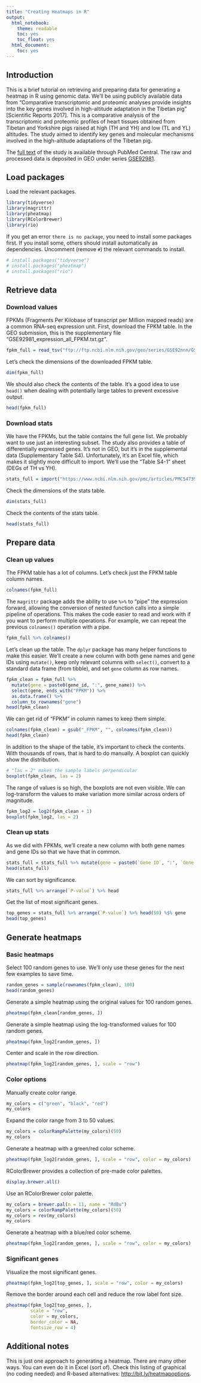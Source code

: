 ```yaml
---
title: "Creating Heatmaps in R"
output:
  html_notebook:
    theme: readable
    toc: yes
    toc_float: yes
  html_document:
    toc: yes
---
```



## Introduction

This is a brief tutorial on retrieving and preparing data for generating a heatmap in R using genomic data. We'll be using publicly available data from "Comparative transcriptomic and proteomic analyses provide insights into the key genes involved in high-altitude adaptation in the Tibetan pig" [Scientific Reports 2017]. This is a comparative analysis of the transcriptomic and proteomic profiles of heart tissues obtained from Tibetan and Yorkshire pigs raised at high (TH and YH) and low (TL and YL) altitudes. The study aimed to identify key genes and molecular mechanisms involved in the high-altitude adaptations of the Tibetan pig.

The [full text](https://www.ncbi.nlm.nih.gov/pmc/articles/PMC5473931/) of the study is available through PubMed Central. The raw and processed data is deposited in GEO under series [GSE92981](https://www.ncbi.nlm.nih.gov/geo/query/acc.cgi?acc=GSE92981).


## Load packages

Load the relevant packages.

```r
library(tidyverse)
library(magrittr)
library(pheatmap)
library(RColorBrewer)
library(rio)
```

If you get an error `there is no package`, you need to install some packages first. If you install some, others should install automatically as dependencies. Uncomment (remove `#`) the relevant commands to install.

```r
# install.packages("tidyverse")
# install.packages("pheatmap")
# install.packages("rio")
```


## Retrieve data


### Download values

FPKMs (Fragments Per Kilobase of transcript per Million mapped reads) are a common RNA-seq expression unit. First, download the FPKM table. In the GEO submission, this is the supplementary file "GSE92981_expression_all_FPKM.txt.gz".

```r
fpkm_full = read_tsv("ftp://ftp.ncbi.nlm.nih.gov/geo/series/GSE92nnn/GSE92981/suppl/GSE92981_expression_all_FPKM.txt.gz")
```

Let's check the dimensions of the downloaded FPKM table.

```r
dim(fpkm_full)
```

We should also check the contents of the table. It's a good idea to use `head()` when dealing with potentially large tables to prevent excessive output.

```r
head(fpkm_full)
```


### Download stats

We have the FPKMs, but the table contains the full gene list. We probably want to use just an interesting subset. The study also provides a table of differentially expressed genes. It's not in GEO, but it's in the supplemental data (Supplementary Table S4). Unfortunately, it's an Excel file, which makes it slightly more difficult to import. We'll use the "Table S4-1" sheet (DEGs of TH vs YH).

```r
stats_full = import("https://www.ncbi.nlm.nih.gov/pmc/articles/PMC5473931/bin/41598_2017_3976_MOESM2_ESM.xls", sheet = "Table S4-1", skip = 1)
```

Check the dimensions of the stats table.

```r
dim(stats_full)
```

Check the contents of the stats table.

```r
head(stats_full)
```


## Prepare data


### Clean up values

The FPKM table has a lot of columns. Let's check just the FPKM table column names.

```r
colnames(fpkm_full)
```

The `magrittr` package adds the ability to use `%>%` to "pipe" the expression forward, allowing the conversion of nested function calls into a simple pipeline of operations. This makes the code easier to read and work with if you want to perform multiple operations. For example, we can repeat the previous `colnames()` operation with a pipe.

```r
fpkm_full %>% colnames()
```

Let's clean up the table. The `dplyr` package has many helper functions to make this easier. We'll create a new column with both gene names and gene IDs using `mutate()`, keep only relevant columns with `select()`, convert to a standard data frame (from tibble), and set `gene` column as row names.

```r
fpkm_clean = fpkm_full %>%
  mutate(gene = paste0(gene_id, ":", gene_name)) %>%
  select(gene, ends_with("FPKM")) %>%
  as.data.frame() %>%
  column_to_rownames("gene")
head(fpkm_clean)
```

We can get rid of "FPKM" in column names to keep them simple.

```r
colnames(fpkm_clean) = gsub("_FPKM", "", colnames(fpkm_clean))
head(fpkm_clean)
```

In addition to the shape of the table, it's important to check the contents. With thousands of rows, that is hard to do manually. A boxplot can quickly show the distribution.

```r
# "las = 2" makes the sample labels perpendicular
boxplot(fpkm_clean, las = 2)
```

The range of values is so high, the boxplots are not even visible. We can log-transform the values to make variation more similar across orders of magnitude.

```r
fpkm_log2 = log2(fpkm_clean + 1)
boxplot(fpkm_log2, las = 2)
```


### Clean up stats

As we did with FPKMs, we'll create a new column with both gene names and gene IDs so that we have that in common.

```r
stats_full = stats_full %>% mutate(gene = paste0(`Gene ID`, ":", `Gene Name`))
head(stats_full)
```

We can sort by significance.

```r
stats_full %>% arrange(`P-value`) %>% head
```

Get the list of most significant genes.

```r
top_genes = stats_full %>% arrange(`P-value`) %>% head(50) %$% gene
head(top_genes)
```


## Generate heatmaps


### Basic heatmaps

Select 100 random genes to use. We'll only use these genes for the next few examples to save time.

```r
random_genes = sample(rownames(fpkm_clean), 100)
head(random_genes)
```

Generate a simple heatmap using the original values for 100 random genes.

```r
pheatmap(fpkm_clean[random_genes, ])
```

Generate a simple heatmap using the log-transformed values for 100 random genes.

```r
pheatmap(fpkm_log2[random_genes, ])
```

Center and scale in the row direction.

```r
pheatmap(fpkm_log2[random_genes, ], scale = "row")
```


### Color options

Manually create color range.

```r
my_colors = c("green", "black", "red")
my_colors
```

Expand the color range from 3 to 50 values.

```r
my_colors = colorRampPalette(my_colors)(50)
my_colors
```

Generate a heatmap with a green/red color scheme.

```r
pheatmap(fpkm_log2[random_genes, ], scale = "row", color = my_colors)
```

RColorBrewer provides a collection of pre-made color palettes.

```r
display.brewer.all()
```

Use an RColorBrewer color palette.

```r
my_colors = brewer.pal(n = 11, name = "RdBu")
my_colors = colorRampPalette(my_colors)(50)
my_colors = rev(my_colors)
my_colors
```

Generate a heatmap with a blue/red color scheme.

```r
pheatmap(fpkm_log2[random_genes, ], scale = "row", color = my_colors)
```


### Significant genes

Visualize the most significant genes.

```r
pheatmap(fpkm_log2[top_genes, ], scale = "row", color = my_colors)
```

Remove the border around each cell and reduce the row label font size.

```r
pheatmap(fpkm_log2[top_genes, ],
         scale = "row",
         color = my_colors,
         border_color = NA,
         fontsize_row = 4)
```


## Additional notes

This is just one approach to generating a heatmap. There are many other ways. You can even do it in Excel (sort of). Check this listing of graphical (no coding needed) and R-based alternatives:
[http://bit.ly/heatmapoptions](http://bit.ly/heatmapoptions).
